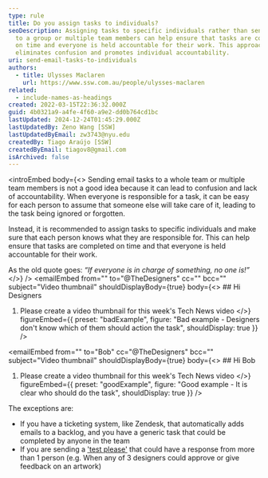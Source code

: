 ```yaml
---
type: rule
title: Do you assign tasks to individuals?
seoDescription: Assigning tasks to specific individuals rather than sending them
  to a group or multiple team members can help ensure that tasks are completed
  on time and everyone is held accountable for their work. This approach
  eliminates confusion and promotes individual accountability.
uri: send-email-tasks-to-individuals
authors:
  - title: Ulysses Maclaren
    url: https://www.ssw.com.au/people/ulysses-maclaren
related:
  - include-names-as-headings
created: 2022-03-15T22:36:32.000Z
guid: 4b0321a9-a4fe-4f60-a9e2-dd0b764cd1bc
lastUpdated: 2024-12-24T01:45:29.000Z
lastUpdatedBy: Zeno Wang [SSW]
lastUpdatedByEmail: zw3743@nyu.edu
createdBy: Tiago Araújo [SSW]
createdByEmail: tiagov8@gmail.com
isArchived: false
---
```

<introEmbed
  body={<>
Sending email tasks to a whole team or multiple team members is not a good idea because it can lead to confusion and lack of accountability. When everyone is responsible for a task, it can be easy for each person to assume that someone else will take care of it, leading to the task being ignored or forgotten.

Instead, it is recommended to assign tasks to specific individuals and make sure that each person knows what they are responsible for. This can help ensure that tasks are completed on time and that everyone is held accountable for their work.

As the old quote goes: *“If everyone is in charge of something, no one is!”*
  </>}
/>
<emailEmbed
  from=""
  to="@TheDesigners"
  cc=""
  bcc=""
  subject="Video thumbnail"
  shouldDisplayBody={true}
  body={<>
    ## Hi Designers

1. Please create a video thumbnail for this week's Tech News video
  </>}
  figureEmbed={{
    preset: "badExample",
    figure: "Bad example - Designers don't know which of them should action the task",
    shouldDisplay: true
  }}
/>

<emailEmbed
  from=""
  to="Bob"
  cc="@TheDesigners"
  bcc=""
  subject="Video thumbnail"
  shouldDisplayBody={true}
  body={<>
    ## Hi Bob

1. Please create a video thumbnail for this week's Tech News video
  </>}
  figureEmbed={{
    preset: "goodExample",
    figure: "Good example - It is clear who should do the task",
    shouldDisplay: true
  }}
/>

The exceptions are:

* If you have a ticketing system, like Zendesk, that automatically adds emails to a backlog, and you have a generic task that could be completed by anyone in the team
* If you are sending a ['test please'](/request-a-test-please) that could have a response from more than 1 person (e.g. When any of 3 designers could approve or give feedback on an artwork)
